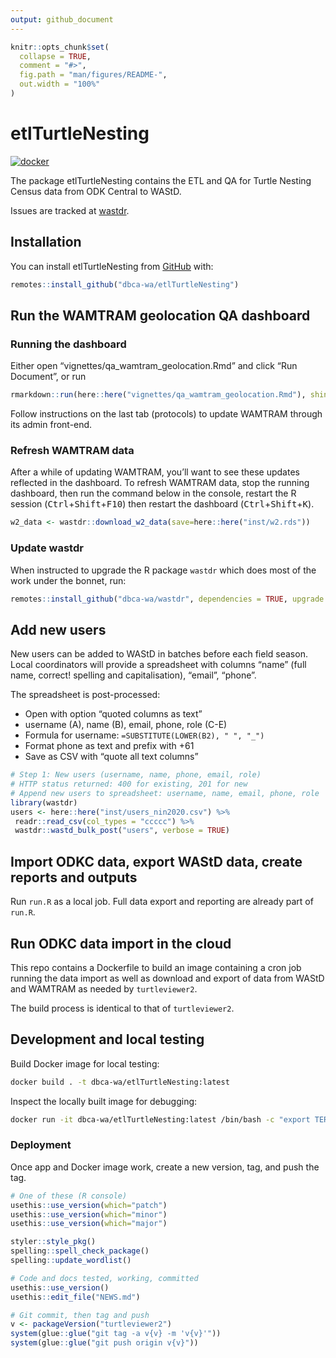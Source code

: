 ```yaml
---
output: github_document
---
```


<!-- README.md is generated from README.Rmd. Please edit that file -->

```r
knitr::opts_chunk$set(
  collapse = TRUE,
  comment = "#>",
  fig.path = "man/figures/README-",
  out.width = "100%"
)
```

# etlTurtleNesting

<!-- badges: start -->
[![docker](https://github.com/dbca-wa/etlTurtleNesting/actions/workflows/docker.yaml/badge.svg)](https://github.com/dbca-wa/etlTurtleNesting/actions/workflows/docker.yaml)
<!-- badges: end -->

The package etlTurtleNesting contains the ETL and QA for Turtle Nesting Census 
data from ODK Central to WAStD.

Issues are tracked at [wastdr](https://github.com/dbca-wa/wastdr/milestone/1).

## Installation

You can install etlTurtleNesting from [GitHub](https://github.com/) with:

```r
remotes::install_github("dbca-wa/etlTurtleNesting")
```

## Run the WAMTRAM geolocation QA dashboard
### Running the dashboard
Either open "vignettes/qa_wamtram_geolocation.Rmd" and click "Run Document", or run

```r
rmarkdown::run(here::here("vignettes/qa_wamtram_geolocation.Rmd"), shiny_args = list(port = 3838, host = "0.0.0.0"))
```

Follow instructions on the last tab (protocols) to update WAMTRAM through its admin front-end.

### Refresh WAMTRAM data
After a while of updating WAMTRAM, you'll want to see these updates reflected in the dashboard.
To refresh WAMTRAM data, stop the running dashboard, then run the command below in the 
console, restart the R session 
(<kbd>Ctrl</kbd>+<kbd>Shift</kbd>+<kbd>F10</kbd>) then restart the dashboard 
(<kbd>Ctrl</kbd>+<kbd>Shift</kbd>+<kbd>K</kbd>).

```r
w2_data <- wastdr::download_w2_data(save=here::here("inst/w2.rds"))
```

### Update wastdr
When instructed to upgrade the R package `wastdr` which does most of the work under the bonnet, run:

```r
remotes::install_github("dbca-wa/wastdr", dependencies = TRUE, upgrade = "never", build_vignettes = TRUE)
```

## Add new users
New users can be added to WAStD in batches before each field season.
Local coordinators will provide a spreadsheet with columns "name" (full name,
correct! spelling and capitalisation), "email", "phone".

The spreadsheet is post-processed:

* Open with option "quoted columns as text"
* username (A), name (B), email, phone, role (C-E)
* Formula for username: `=SUBSTITUTE(LOWER(B2), " ", "_")`
* Format phone as text and prefix with +61
* Save as CSV with "quote all text columns"

```r
# Step 1: New users (username, name, phone, email, role)
# HTTP status returned: 400 for existing, 201 for new
# Append new users to spreadsheet: username, name, email, phone, role
library(wastdr)
users <- here::here("inst/users_nin2020.csv") %>%
 readr::read_csv(col_types = "ccccc") %>%
 wastdr::wastd_bulk_post("users", verbose = TRUE)
```


## Import ODKC data, export WAStD data, create reports and outputs

Run `run.R` as a local job.
Full data export and reporting are already part of `run.R`.

## Run ODKC data import in the cloud
This repo contains a Dockerfile to build an image containing a cron job running
the data import as well as download and export of data from WAStD and WAMTRAM
as needed by `turtleviewer2`.

The build process is identical to that of `turtleviewer2`.

## Development and local testing
Build Docker image for local testing:

```bash
docker build . -t dbca-wa/etlTurtleNesting:latest
```

Inspect the locally built image for debugging:
```bash
docker run -it dbca-wa/etlTurtleNesting:latest /bin/bash -c "export TERM=xterm; exec bash"
```

### Deployment
Once app and Docker image work, create a new version, tag, and push the tag.

```r
# One of these (R console)
usethis::use_version(which="patch")
usethis::use_version(which="minor")
usethis::use_version(which="major")

styler::style_pkg()
spelling::spell_check_package()
spelling::update_wordlist()

# Code and docs tested, working, committed
usethis::use_version()
usethis::edit_file("NEWS.md")

# Git commit, then tag and push
v <- packageVersion("turtleviewer2")
system(glue::glue("git tag -a v{v} -m 'v{v}'"))
system(glue::glue("git push origin v{v}"))
```
